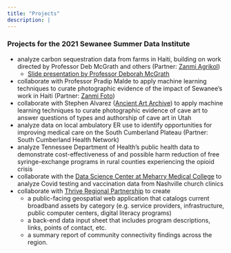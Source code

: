 ```yaml
---
title: "Projects"
description: |
---
```


### Projects for the 2021 Sewanee Summer Data Institute

- analyze carbon sequestration data from farms in Haiti, building on work directed by Professor Deb McGrath and others (Partner:  [Zanmi Agrikol](https://haiti.sewanee.edu/category/zanmi-agrikol/))
  - [Slide presentation by Professor Deborah McGrath](McGrath_Data_Institute_2021.pdf)
- collaborate with Professor Pradip Malde to apply machine learning techniques to curate photographic evidence of the impact of Sewanee's work in Haiti  (Partner: [Zanmi Foto](https://haiti.sewanee.edu/viewfinder/))
- collaborate with Stephen Alvarez ([Ancient Art Archive](https://ancientartarchive.org/)) to apply machine learning techniques to curate photographic evidence of cave art to answer questions of types and authorship of cave art in Utah
- analyze data on local ambulatory ER use to identify opportunities for improving medical care on the South Cumberland Plateau (Partner: South Cumberland Health Network)
- analyze Tennessee Department of Health’s public health data to demonstrate cost-effectiveness of and possible harm reduction of free syringe-exchange programs in rural counties experiencing the opioid crisis
- collaborate with the [Data Science Center at Meharry Medical College](https://www.mmc.edu/research/centers/research-centers/data_science_center/index.html) to analyze Covid testing and vaccination data from Nashville church clinics 
- collaborate with [Thrive Regional Partnership](https://www.thriveregionalpartnership.org/) to create 
  - a public-facing geospatial web application that catalogs current broadband assets by category (e.g. service providers, infrastructure, public computer centers, digital literacy programs) 
  - a back-end data input sheet that includes program descriptions, links, points of contact, etc.
  - a summary report of community connectivity findings across the region.
